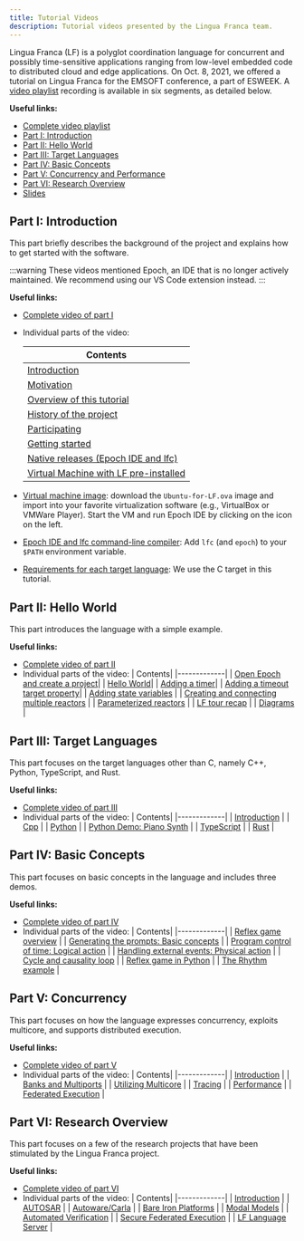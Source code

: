 ```yaml
---
title: Tutorial Videos
description: Tutorial videos presented by the Lingua Franca team.
---
```


Lingua Franca (LF) is a polyglot coordination language for concurrent and possibly time-sensitive applications ranging from low-level embedded code to distributed cloud and edge applications. On Oct. 8, 2021, we offered a tutorial on Lingua Franca for the EMSOFT conference, a part of ESWEEK.
A [video playlist](https://youtube.com/playlist?list=PL4zzL7roKtfXyKE3k8lOwPub9YEjulS4o) recording is available in six segments, as detailed below.

**Useful links:**

- [Complete video playlist](https://youtube.com/playlist?list=PL4zzL7roKtfXyKE3k8lOwPub9YEjulS4o)
- [Part I: Introduction](#part-i-introduction)
- [Part II: Hello World](#part-ii-hello-world)
- [Part III: Target Languages](#part-iii-target-languages)
- [Part IV: Basic Concepts](#part-iv-basic-concepts)
- [Part V: Concurrency and Performance](#part-v-concurrency-and-performance)
- [Part VI: Research Overview](#part-vi-research-overview)
- [Slides](https://docs.google.com/presentation/d/14cfIMmkBFwt6NOj2ujVs7YXPAXYsoHgLS2rUgBM-Deg/present?slide=id.g623f095f12_0_0)

## Part I: Introduction

This part briefly describes the background of the project and explains how to get started with the software.

:::warning
These videos mentioned Epoch, an IDE that is no longer actively maintained. We recommend using our VS Code extension instead.
:::

**Useful links:**

- [Complete video of part I](https://youtu.be/7vkhX5tS_oI)
- Individual parts of the video:
  <!--img style="float: right;" src="./../assets/images/tutorial/vm.png" width=50%-->

  | Contents                                                                                                                                     |
  | -------------------------------------------------------------------------------------------------------------------------------------------- |
  | [Introduction](https://www.youtube.com/watch?v=7vkhX5tS_oI&list=PL4zzL7roKtfXyKE3k8lOwPub9YEjulS4o&index=1&t=0s)                             |
  | [Motivation](https://www.youtube.com/watch?v=7vkhX5tS_oI&list=PL4zzL7roKtfXyKE3k8lOwPub9YEjulS4o&index=1&t=61s)                              |
  | [Overview of this tutorial](https://www.youtube.com/watch?v=7vkhX5tS_oI&list=PL4zzL7roKtfXyKE3k8lOwPub9YEjulS4o&index=1&t=185s)              |
  | [History of the project](https://www.youtube.com/watch?v=7vkhX5tS_oI&list=PL4zzL7roKtfXyKE3k8lOwPub9YEjulS4o&index=1&t=668s)                 |
  | [Participating](https://www.youtube.com/watch?v=7vkhX5tS_oI&list=PL4zzL7roKtfXyKE3k8lOwPub9YEjulS4o&index=1&t=897s)                          |
  | [Getting started](https://www.youtube.com/watch?v=7vkhX5tS_oI&list=PL4zzL7roKtfXyKE3k8lOwPub9YEjulS4o&index=1&t=925s)                        |
  | [Native releases (Epoch IDE and lfc)](https://www.youtube.com/watch?v=7vkhX5tS_oI&list=PL4zzL7roKtfXyKE3k8lOwPub9YEjulS4o&index=1&t=1063s)   |
  | [Virtual Machine with LF pre-installed](https://www.youtube.com/watch?v=7vkhX5tS_oI&list=PL4zzL7roKtfXyKE3k8lOwPub9YEjulS4o&index=1&t=1311s) |

- [Virtual machine image](https://vm.lf-lang.org/): download the `Ubuntu-for-LF.ova` image and import into your favorite virtualization software (e.g., VirtualBox or VMWare Player). Start the VM and run Epoch IDE by clicking on the icon on the left.
- [Epoch IDE and lfc command-line compiler](https://releases.lf-lang.org/): Add `lfc` (and `epoch`) to your `$PATH` environment variable.
- [Requirements for each target language](https://reqs.lf-lang.org/): We use the C target in this tutorial.

## Part II: Hello World

This part introduces the language with a simple example.

**Useful links:**

- [Complete video of part II](https://youtu.be/GNwaf4OpfPM)
- Individual parts of the video:
  | Contents|
  |-------------|
  | [Open Epoch and create a project](https://www.youtube.com/watch?v=GNwaf4OpfPM&list=PL4zzL7roKtfXyKE3k8lOwPub9YEjulS4o&index=2&t=0s)|
  | [Hello World](https://www.youtube.com/watch?v=GNwaf4OpfPM&list=PL4zzL7roKtfXyKE3k8lOwPub9YEjulS4o&index=2&t=104s)|
  | [Adding a timer](https://www.youtube.com/watch?v=GNwaf4OpfPM&list=PL4zzL7roKtfXyKE3k8lOwPub9YEjulS4o&index=2&t=284s)|
  | [Adding a timeout target property](https://www.youtube.com/watch?v=GNwaf4OpfPM&list=PL4zzL7roKtfXyKE3k8lOwPub9YEjulS4o&index=2&t=426s)|
  | [Adding state variables](https://www.youtube.com/watch?v=GNwaf4OpfPM&list=PL4zzL7roKtfXyKE3k8lOwPub9YEjulS4o&index=2&t=470s) |
  | [Creating and connecting multiple reactors](https://www.youtube.com/watch?v=GNwaf4OpfPM&list=PL4zzL7roKtfXyKE3k8lOwPub9YEjulS4o&index=2&t=635s) |
  | [Parameterized reactors](https://www.youtube.com/watch?v=GNwaf4OpfPM&list=PL4zzL7roKtfXyKE3k8lOwPub9YEjulS4o&index=2&t=1020s) |
  | [LF tour recap](https://www.youtube.com/watch?v=GNwaf4OpfPM&list=PL4zzL7roKtfXyKE3k8lOwPub9YEjulS4o&index=2&t=1102s) |
  | [Diagrams](https://www.youtube.com/watch?v=GNwaf4OpfPM&list=PL4zzL7roKtfXyKE3k8lOwPub9YEjulS4o&index=2&t=1157s) |

## Part III: Target Languages

This part focuses on the target languages other than C, namely C++, Python, TypeScript, and Rust.

**Useful links:**

- [Complete video of part III](https://youtu.be/0AteHXOHnto)
- Individual parts of the video:
  | Contents|
  |-------------|
  | [Introduction](https://www.youtube.com/watch?v=0AteHXOHnto&list=PL4zzL7roKtfXyKE3k8lOwPub9YEjulS4o&index=3&t=0s) |
  | [Cpp](https://www.youtube.com/watch?v=0AteHXOHnto&list=PL4zzL7roKtfXyKE3k8lOwPub9YEjulS4o&index=3&t=57s) |
  | [Python](https://www.youtube.com/watch?v=0AteHXOHnto&list=PL4zzL7roKtfXyKE3k8lOwPub9YEjulS4o&index=3&t=650s) |
  | [Python Demo: Piano Synth](https://www.youtube.com/watch?v=0AteHXOHnto&list=PL4zzL7roKtfXyKE3k8lOwPub9YEjulS4o&index=3&t=1270s) |
  | [TypeScript](https://www.youtube.com/watch?v=0AteHXOHnto&list=PL4zzL7roKtfXyKE3k8lOwPub9YEjulS4o&index=3&t=1555s) |
  | [Rust](https://www.youtube.com/watch?v=0AteHXOHnto&list=PL4zzL7roKtfXyKE3k8lOwPub9YEjulS4o&index=3&t=2014s) |

## Part IV: Basic Concepts

This part focuses on basic concepts in the language and includes three demos.

**Useful links:**

- [Complete video of part IV](https://youtu.be/tl3F_jgc248)
- Individual parts of the video:
  | Contents|
  |-------------|
  | [Reflex game overview](https://www.youtube.com/watch?v=tl3F_jgc248&list=PL4zzL7roKtfXyKE3k8lOwPub9YEjulS4o&index=4&t=0s) |
  | [Generating the prompts: Basic concepts](https://www.youtube.com/watch?v=tl3F_jgc248&list=PL4zzL7roKtfXyKE3k8lOwPub9YEjulS4o&index=4&t=310s) |
  | [Program control of time: Logical action](https://www.youtube.com/watch?v=tl3F_jgc248&list=PL4zzL7roKtfXyKE3k8lOwPub9YEjulS4o&index=4&t=435s) |
  | [Handling external events: Physical action](https://www.youtube.com/watch?v=tl3F_jgc248&list=PL4zzL7roKtfXyKE3k8lOwPub9YEjulS4o&index=4&t=585s) |
  | [Cycle and causality loop](https://www.youtube.com/watch?v=tl3F_jgc248&list=PL4zzL7roKtfXyKE3k8lOwPub9YEjulS4o&index=4&t=782s) |
  | [Reflex game in Python](https://www.youtube.com/watch?v=tl3F_jgc248&list=PL4zzL7roKtfXyKE3k8lOwPub9YEjulS4o&index=4&t=963s) |
  | [The Rhythm example](https://www.youtube.com/watch?v=tl3F_jgc248&list=PL4zzL7roKtfXyKE3k8lOwPub9YEjulS4o&index=4&t=1155s) |

## Part V: Concurrency

This part focuses on how the language expresses concurrency, exploits multicore, and supports distributed execution.

**Useful links:**

- [Complete video of part V](https://youtu.be/MoTf8L0jOD0)
- Individual parts of the video:
  | Contents|
  |-------------|
  | [Introduction](https://www.youtube.com/watch?v=MoTf8L0jOD0&list=PL4zzL7roKtfXyKE3k8lOwPub9YEjulS4o&index=5&t=0s) |
  | [Banks and Multiports](https://www.youtube.com/watch?v=MoTf8L0jOD0&list=PL4zzL7roKtfXyKE3k8lOwPub9YEjulS4o&index=5&t=39s) |
  | [Utilizing Multicore](https://www.youtube.com/watch?v=MoTf8L0jOD0&list=PL4zzL7roKtfXyKE3k8lOwPub9YEjulS4o&index=5&t=569s) |
  | [Tracing](https://www.youtube.com/watch?v=MoTf8L0jOD0&list=PL4zzL7roKtfXyKE3k8lOwPub9YEjulS4o&index=5&t=1069s) |
  | [Performance](https://www.youtube.com/watch?v=MoTf8L0jOD0&list=PL4zzL7roKtfXyKE3k8lOwPub9YEjulS4o&index=5&t=1420s) |
  | [Federated Execution](https://www.youtube.com/watch?v=MoTf8L0jOD0&list=PL4zzL7roKtfXyKE3k8lOwPub9YEjulS4o&index=5&t=1765s) |

## Part VI: Research Overview

This part focuses on a few of the research projects that have been stimulated by the Lingua Franca project.

**Useful links:**

- [Complete video of part VI](https://youtu.be/GNwaf4OpfPM)
- Individual parts of the video:
  | Contents|
  |-------------|
  | [Introduction](https://www.youtube.com/watch?v=afJowM35YHg&list=PL4zzL7roKtfXyKE3k8lOwPub9YEjulS4o&index=6&t=0s) |
  | [AUTOSAR](https://www.youtube.com/watch?v=afJowM35YHg&list=PL4zzL7roKtfXyKE3k8lOwPub9YEjulS4o&index=6&t=375s) |
  | [Autoware/Carla](https://www.youtube.com/watch?v=afJowM35YHg&list=PL4zzL7roKtfXyKE3k8lOwPub9YEjulS4o&index=6&t=867s) |
  | [Bare Iron Platforms](https://www.youtube.com/watch?v=afJowM35YHg&list=PL4zzL7roKtfXyKE3k8lOwPub9YEjulS4o&index=6&t=1663s) |
  | [Modal Models](https://www.youtube.com/watch?v=afJowM35YHg&list=PL4zzL7roKtfXyKE3k8lOwPub9YEjulS4o&index=6&t=2076s) |
  | [Automated Verification](https://www.youtube.com/watch?v=afJowM35YHg&list=PL4zzL7roKtfXyKE3k8lOwPub9YEjulS4o&index=6&t=2432s) |
  | [Secure Federated Execution](https://www.youtube.com/watch?v=afJowM35YHg&list=PL4zzL7roKtfXyKE3k8lOwPub9YEjulS4o&index=6&t=2877s) |
  | [LF Language Server](https://www.youtube.com/watch?v=afJowM35YHg&list=PL4zzL7roKtfXyKE3k8lOwPub9YEjulS4o&index=6&t=3247s) |
